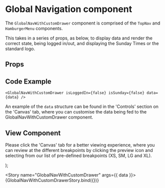 
<Meta
  title="Newskit/GlobalNavWithCustomDrawer"
  component={GlobalNavWithCustomDrawer}
/>

# Global Navigation component
The `GlobalNavWithCustomDrawer` component is comprised of the `TopNav` and `HamburgerMenu` components.

This takes in a series of props, as below, to display data and render the correct state, being logged in/out, and displaying the Sunday Times or the standard logo.

## Props
<Props of={GlobalNavWithCustomDrawer} />

## Code Example
`<GlobalNavWithCustomDrawer
  isLoggedIn={false}
  isSunday={false}
  data={data}
/>
`

An example of the `data` structure can be found in the 'Controls' section on the 'Canvas' tab, where you can customise the data being fed to the GlobalNavWithCustomDrawer component.

## View Component
Please click the 'Canvas' tab for a better viewing experience, where you can review at the different breakpoints by clicking the preview icon and selecting from our list of pre-defined breakpoints (XS, SM, LG and XL).

  <TCThemeProvider>
    <GlobalNavWithCustomDrawer {...{ isLoggedIn, isSunday, data }} />
  </TCThemeProvider>
);

<Story name="GlobalNavWithCustomDrawer" args={{ data }}>
  {GlobalNavWithCustomDrawerStory.bind({})}
</Story>

